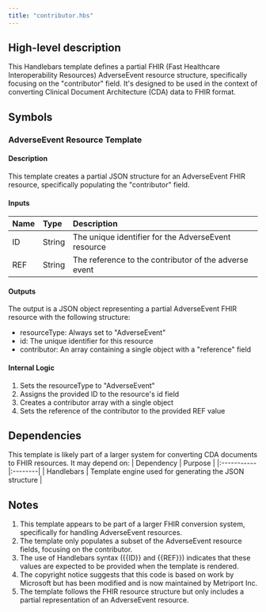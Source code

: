 ```yaml
---
title: "contributor.hbs"
---
```


## High-level description
This Handlebars template defines a partial FHIR (Fast Healthcare Interoperability Resources) AdverseEvent resource structure, specifically focusing on the "contributor" field. It's designed to be used in the context of converting Clinical Document Architecture (CDA) data to FHIR format.

## Symbols

### AdverseEvent Resource Template
#### Description
This template creates a partial JSON structure for an AdverseEvent FHIR resource, specifically populating the "contributor" field.

#### Inputs
| Name | Type | Description |
|:-----|:-----|:------------|
| ID | String | The unique identifier for the AdverseEvent resource |
| REF | String | The reference to the contributor of the adverse event |

#### Outputs
The output is a JSON object representing a partial AdverseEvent FHIR resource with the following structure:
- resourceType: Always set to "AdverseEvent"
- id: The unique identifier for this resource
- contributor: An array containing a single object with a "reference" field

#### Internal Logic
1. Sets the resourceType to "AdverseEvent"
2. Assigns the provided ID to the resource's id field
3. Creates a contributor array with a single object
4. Sets the reference of the contributor to the provided REF value

## Dependencies
This template is likely part of a larger system for converting CDA documents to FHIR resources. It may depend on:
| Dependency | Purpose |
|:-----------|:--------|
| Handlebars | Template engine used for generating the JSON structure |

## Notes
1. This template appears to be part of a larger FHIR conversion system, specifically for handling AdverseEvent resources.
2. The template only populates a subset of the AdverseEvent resource fields, focusing on the contributor.
3. The use of Handlebars syntax ({{ID}} and {{REF}}) indicates that these values are expected to be provided when the template is rendered.
4. The copyright notice suggests that this code is based on work by Microsoft but has been modified and is now maintained by Metriport Inc.
5. The template follows the FHIR resource structure but only includes a partial representation of an AdverseEvent resource.